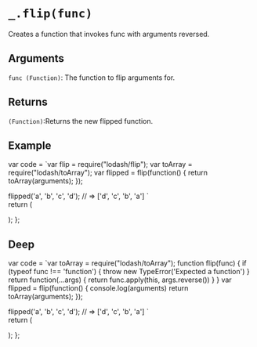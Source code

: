 # `_.flip(func)`

Creates a function that invokes func with arguments reversed.

## Arguments
`func (Function)`: The function to flip arguments for.  

## Returns
`(Function)`:Returns the new flipped function.

## Example


var code =  `var flip = require("lodash/flip");
var toArray = require("lodash/toArray");
var flipped = flip(function() {
  return toArray(arguments);
});
 
flipped('a', 'b', 'c', 'd');
// => ['d', 'c', 'b', 'a']
`   
  return (
    <div>
      <Embed source={code} />
    </div>
  );
};

<Demo/>

## Deep

var code =  `var toArray = require("lodash/toArray");
function flip(func) {
  if (typeof func !== 'function') {
    throw new TypeError('Expected a function')
  }
  return function(...args) {
    return func.apply(this, args.reverse())
  }
}
var flipped = flip(function() {
  console.log(arguments)
  return toArray(arguments);
});
 
flipped('a', 'b', 'c', 'd');
// => ['d', 'c', 'b', 'a']
`   
  return (
    <div>
      <Embed source={code} />
    </div>
  );
};

<DeepDemo/>




